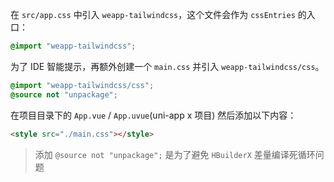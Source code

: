 
在 `src/app.css` 中引入 `weapp-tailwindcss`，这个文件会作为 `cssEntries` 的入口：

```css title="src/app.css"
@import "weapp-tailwindcss";
```

为了 IDE 智能提示，再额外创建一个 `main.css` 并引入 `weapp-tailwindcss/css`。

```css title="src/main.css"
@import "weapp-tailwindcss/css";
@source not "unpackage";
```

在项目目录下的 `App.vue` / `App.uvue`(uni-app x 项目) 然后添加以下内容：

```html title="App.vue"
<style src="./main.css"></style>
```

> 添加 `@source not "unpackage";` 是为了避免 `HBuilderX` 差量编译死循环问题

<UniAppUniScss/>
